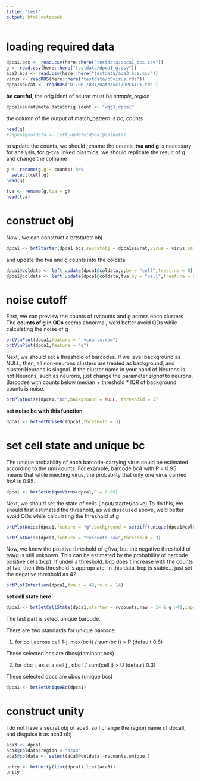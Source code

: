 ```yaml
---
title: "test"
output: html_notebook
---
```

# loading required data
```r
dpca1.bcs <- read.csv(here::here("testdata/dpca1_bcs.csv"))
g <- read.csv(here::here("testdata/dpca1_g.csv"))
aca3.bcs <- read.csv(here::here("testdata/aca3_bcs.csv"))
virus <- readRDS(here::here("testdata/b5virus.rds"))
dpca1seurat <- readRDS('D:/BRT/BRT/Data/xc1/DPCA1L1.rds')
```
**be careful**, the orig.ident of seurat must be *sample_region*
```r
dpca1seurat@meta.data$orig.ident <- "wqg1_dpca1"
```

the column of the output of match_pattern is *bc, counts*
```r
head(g)
# dpca1@coldata <- left_update(dpca1@coldata)
```
to update the counts, we should rename the counts. 
**tva and g** is necessary for analysis, for g-tva linked plasmids, we should 
replicate the result of g and change the colname
```r
g <- rename(g,g = counts) %>%
  select(cell,g)
head(g)
```
```r
tva <- rename(g,tva = g)
head(tva)
```
# construct obj
Now , we can construct a brtstaretr obj
```r
dpca1 <- brtStarter(dpca1.bcs,seuratobj = dpca1seurat,virus = virus,sample = "wqg1",region = "dpca1")
```
and update the tva and g counts into the coldata
```r
dpca1@coldata <- left_update(dpca1@coldata,g,by = "cell",treat.na = 0)
dpca1@coldata <- left_update(dpca1@coldata,tva,by = "cell",treat.na = 0)
```
# noise cutoff
First, we can preview the counts of rvcounts and g across each clusters
The **counts of g in ODs** seems abnormal, we'd better avoid ODs while calculating the noise of g
```r
brtVlnPlot(dpca1,feature = "rvcounts.raw")
brtVlnPlot(dpca1,feature = "g")
```
Next, we should set a threshold of barcodes. If we level background as NULL,
then, all non-neurons clusters are treated as background, and cluster:Neurons
is singnal. If the cluster name in your hand of Neurons is not Neurons, such as neurons, just change the parameter *signal* to neurons.
Barcodes with counts below median + threshold * IQR of background counts is noise.
```r
brtPlotNoise(dpca1,"bc",background = NULL, threshold = 3)
```
**set noise bc with this function**
```r
dpca1 <- brtSetNoiseBc(dpca1,threshold = 3)
```

# set cell state and unique bc 
The unique probability of each barcode-carrying virus could be estimated according to the umi counts. For example, barcode *bcA* with P = 0.95 means that while injecting virus, the probablity that only one virus carried *bcA* is 0.95. 
```r
dpca1 <- brtSetUniqueVirus(dpca1,P = 0.99)
```
Next, we should set the state of cells (input/starter/naive)
To do this, we should first estimated the threshold, as we disscused above, we'd better avoid ODs while calculating the threshold of g
```r
brtPlotNoise(dpca1,feature = "g",background = setdiff(unique(dpca1@coldata$ident),"ODs"),threshold = 3)
```
```r
brtPlotNoise(dpca1,feature = "rvcounts.raw",threshold = 3)
```
Now, we know the positive threshold of g/tva, but the negative threshold of tva/g is still unknown. This can be estimated by the probability of barcode positive cells(bcp). If under a threshold, bcp does't increase with  the counts of tva, then this threshold is appropriate.
In this data, bcp is stable... just set the negative threshold as 42...
```r
brtPlotInfection(dpca1,tva.c = 42,rv.c = 14)
```
**set cell state here**
```r
dpca1 <- brtSetCellState(dpca1,starter = rvcounts.raw > 14 & g >42,input = rvcounts.raw > 14 & g < 42)
```
The last part is select unique barcode. 

There are two standards for unique barcode. 

1. for bc i,across cell 1-j, max(bc i) / sum(bc i) > P (default 0.8) 

These selected bcs are dbcs(dominant bcs) 

2. for dbc i, exist a cell j , dbc i / sum(cell j) > U (default 0.3) 

These selected dbcs are ubcs (unique bcs)
```r
dpca1 <- brtSetUniqueBc(dpca1)
```
# construct unity
I do not have a seurat obj of aca3, so I change the region name of dpcall, and disguise it as aca3 obj
```r
aca3 <- dpca1
aca3@coldata$region <-"aca3"
aca3@coldata <- select(aca3@coldata,-rvcounts.unique,)
```

```r
unity <- brtUnity(list(dpca1),list(aca3))
unity
```



